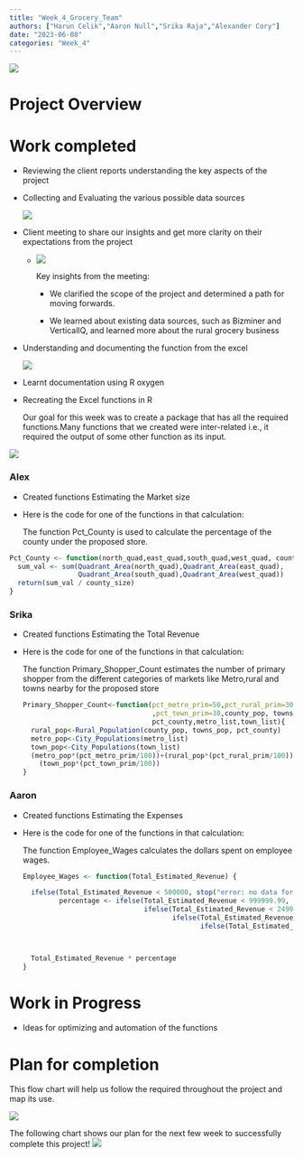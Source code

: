 ```yaml
---
title: "Week_4_Grocery_Team"
authors: ["Harun Celik","Aaron Null","Srika Raja","Alexander Cory"]
date: "2023-06-08"
categories: "Week_4"
---
```


![](images/grocery-01.jpg)

# Project Overview

# Work completed

-   Reviewing the client reports understanding the key aspects of the project

-   Collecting and Evaluating the various possible data sources

    ![](images/Data%20Sources.png)

-   Client meeting to share our insights and get more clarity on their expectations from the project

    -   ![](images/WhatsApp%20Image%202023-06-02%20at%2014.09.29-01.jpg)

        Key insights from the meeting:

        -   We clarified the scope of the project and determined a path for moving forwards.

        -   We learned about existing data sources, such as Bizminer and VerticalIQ, and learned more about the rural grocery business

-   Understanding and documenting the function from the excel

    ![](images/Understanding%20functions-01.png)

-   Learnt documentation using R oxygen

-   Recreating the Excel functions in R

    Our goal for this week was to create a package that has all the required functions.Many functions that we created were inter-related i.e., it required the output of some other function as its input.

![](images/functions-01.png)

### Alex

-   Created functions Estimating the Market size

-   Here is the code for one of the functions in that calculation:

    The function Pct_County is used to calculate the percentage of the county under the proposed store.

```r

Pct_County <- function(north_quad,east_quad,south_quad,west_quad, county_size) {
  sum_val <- sum(Quadrant_Area(north_quad),Quadrant_Area(east_quad),
                 Quadrant_Area(south_quad),Quadrant_Area(west_quad))
  return(sum_val / county_size)
}
```

### Srika

-   Created functions Estimating the Total Revenue

-   Here is the code for one of the functions in that calculation:

    The function Primary_Shopper_Count estimates the number of primary shopper from the different categories of markets like Metro,rural and towns nearby for the proposed store

    ```r
    Primary_Shopper_Count<-function(pct_metro_prim=50,pct_rural_prim=30
                                    ,pct_town_prim=30,county_pop, towns_pop,
                                    pct_county,metro_list,town_list){
      rural_pop<-Rural_Population(county_pop, towns_pop, pct_county)
      metro_pop<-City_Populations(metro_list)
      town_pop<-City_Populations(town_list)
      (metro_pop*(pct_metro_prim/100))+(rural_pop*(pct_rural_prim/100))+
        (town_pop*(pct_town_prim/100))
    }
    ```

### Aaron

-   Created functions Estimating the Expenses

-   Here is the code for one of the functions in that calculation:

    The function Employee_Wages calculates the dollars spent on employee wages.

    ```r

    Employee_Wages <- function(Total_Estimated_Revenue) {

      ifelse(Total_Estimated_Revenue < 500000, stop("error: no data for this revenue range"),
             percentage <- ifelse(Total_Estimated_Revenue < 999999.99, .0789,
                                  ifelse(Total_Estimated_Revenue < 2499999.99, .0934,
                                         ifelse(Total_Estimated_Revenue < 4999999.99, .0751,
                                                ifelse(Total_Estimated_Revenue < 24999999.99, .0975, .1083)))))



      Total_Estimated_Revenue * percentage
    }
    ```

# Work in Progress

-   Ideas for optimizing and automation of the functions

# Plan for completion

This flow chart will help us follow the required throughout the project and map its use.

![](images/tool_process-01.png)

The following chart shows our plan for the next few week to successfully complete this project! ![](images/project_timeline-01.png)
